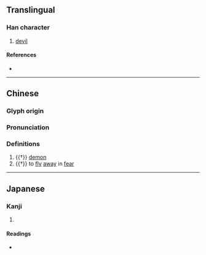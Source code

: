 {{character info/new}}
==Translingual==

===Han character===
{{Han char|rn=94|rad=犬|as=12|sn=15|four=47227|canj=KHNHB|ids=⿰犭矞}}

# [[devil]]

====References====
* {{Han ref|kx=0718.210|dkj=20684|dj=1129.310|hdz=21369.130|uh=735D|ud=29533|bh=E67A|bd=59002}}

----
==Chinese==
{{zh-forms}}

===Glyph origin===
{{Han etym}}

===Pronunciation===
{{zh-pron
|m=yù
|c=wat6
|mc=y
|oc=y
|cat=n,v
}}

===Definitions===
{{zh-hanzi}}

# {{†}} [[demon]]
# {{†}} {{lb|zh|of birds}} to [[fly]] [[away]] in [[fear]]

----

==Japanese==

===Kanji===
{{ja-kanji|grade=|rs=犬12}}

# {{defn|lang=ja|sort=犬12}}

====Readings====
* {{ja-readings|on=[[きつ]] (kitsu), [[きち]] (kichi), [[いつ]] (itsu), [[いち]] (ichi)|kun=[[くるう]] (kuruu)}}